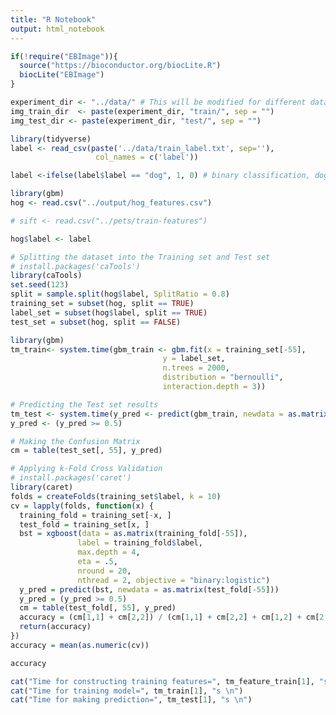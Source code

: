 ```yaml
---
title: "R Notebook"
output: html_notebook
---
```


```r
if(!require("EBImage")){
  source("https://bioconductor.org/biocLite.R")
  biocLite("EBImage")
}

```

```r
experiment_dir <- "../data/" # This will be modified for different data sets.
img_train_dir  <- paste(experiment_dir, "train/", sep = "")
img_test_dir <- paste(experiment_dir, "test/", sep = "")

```

```r
library(tidyverse)
label <- read_csv(paste('../data/train_label.txt', sep=''),
                   col_names = c('label'))

label <-ifelse(label$label == "dog", 1, 0) # binary classification, dog = 1, cat = 0. 

```

```r
library(gbm)
hog <- read.csv("../output/hog_features.csv")

# sift <- read.csv("../pets/train-features")

hog$label <- label

# Splitting the dataset into the Training set and Test set
# install.packages('caTools')
library(caTools)
set.seed(123)
split = sample.split(hog$label, SplitRatio = 0.8)
training_set = subset(hog, split == TRUE)
label_set = subset(hog$label, split == TRUE)
test_set = subset(hog, split == FALSE)

library(gbm)
tm_train<- system.time(gbm_train <- gbm.fit(x = training_set[-55],
                                  y = label_set, 
                                  n.trees = 2000,
                                  distribution = "bernoulli",
                                  interaction.depth = 3))

# Predicting the Test set results
tm_test <- system.time(y_pred <- predict(gbm_train, newdata = as.matrix(test_set[-55])))
y_pred <- (y_pred >= 0.5)

```

```r
# Making the Confusion Matrix
cm = table(test_set[, 55], y_pred)

# Applying k-Fold Cross Validation
# install.packages('caret')
library(caret)
folds = createFolds(training_set$label, k = 10)
cv = lapply(folds, function(x) {
  training_fold = training_set[-x, ]
  test_fold = training_set[x, ]
  bst = xgboost(data = as.matrix(training_fold[-55]), 
               label = training_fold$label,
               max.depth = 4,
               eta = .5,
               nround = 20,
               nthread = 2, objective = "binary:logistic")
  y_pred = predict(bst, newdata = as.matrix(test_fold[-55]))
  y_pred = (y_pred >= 0.5)
  cm = table(test_fold[, 55], y_pred)
  accuracy = (cm[1,1] + cm[2,2]) / (cm[1,1] + cm[2,2] + cm[1,2] + cm[2,1])
  return(accuracy)
})
accuracy = mean(as.numeric(cv))
```
```r
accuracy
```


```r
cat("Time for constructing training features=", tm_feature_train[1], "s \n")
cat("Time for training model=", tm_train[1], "s \n")
cat("Time for making prediction=", tm_test[1], "s \n")

```

